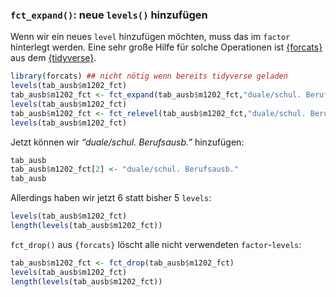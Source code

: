 
### `fct_expand()`: neue `levels()` hinzufügen
Wenn wir ein neues `level` hinzufügen möchten, muss das im `factor` hinterlegt werden. Eine sehr große Hilfe für solche Operationen ist [{forcats}](https://forcats.tidyverse.org/) aus dem [{tidyverse}](https://www.tidyverse.org/). 

```r
library(forcats) ## nicht nötig wenn bereits tidyverse geladen
levels(tab_ausb$m1202_fct)
tab_ausb$m1202_fct <- fct_expand(tab_ausb$m1202_fct,"duale/schul. Berufsausb.") # neues level hinzufügen
levels(tab_ausb$m1202_fct)
tab_ausb$m1202_fct <- fct_relevel(tab_ausb$m1202_fct,"duale/schul. Berufsausb.",after = 1)
levels(tab_ausb$m1202_fct)
```

Jetzt können wir *"duale/schul. Berufsausb."* hinzufügen:
```r
tab_ausb
tab_ausb$m1202_fct[2] <- "duale/schul. Berufsausb."
tab_ausb
```

Allerdings haben wir jetzt 6 statt bisher 5 `levels`:
```r
levels(tab_ausb$m1202_fct)
length(levels(tab_ausb$m1202_fct))
```

`fct_drop()` aus `{forcats}` löscht alle nicht verwendeten `factor`-`levels`:
```r
tab_ausb$m1202_fct <- fct_drop(tab_ausb$m1202_fct)
levels(tab_ausb$m1202_fct)
length(levels(tab_ausb$m1202_fct))
```

